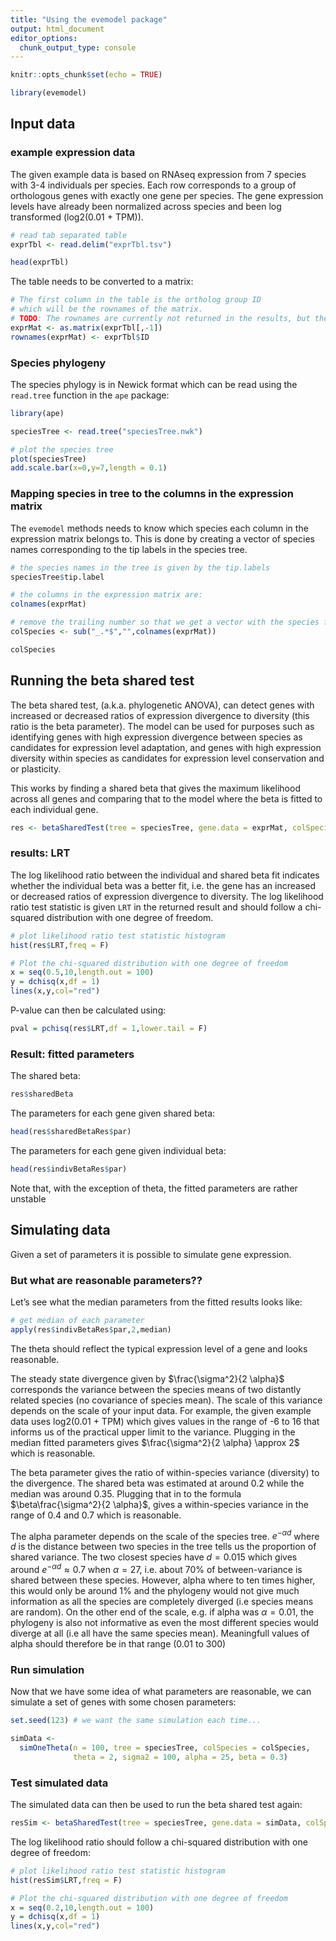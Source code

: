 ```yaml
---
title: "Using the evemodel package"
output: html_document
editor_options: 
  chunk_output_type: console
---
```


```r
knitr::opts_chunk$set(echo = TRUE)

library(evemodel)
```


## Input data

### example expression data

The given example data is based on RNAseq expression from 7 species with 3-4 individuals per species. Each row corresponds to a group of orthologous genes with exactly one gene per species. The gene expression levels have already been normalized across species and been log transformed (log2(0.01 + TPM)). 

```r
# read tab separated table
exprTbl <- read.delim("exprTbl.tsv")

head(exprTbl)
```

The table needs to be converted to a matrix:

```r
# The first column in the table is the ortholog group ID
# which will be the rownames of the matrix.
# TODO: The rownames are currently not returned in the results, but they should.
exprMat <- as.matrix(exprTbl[,-1])
rownames(exprMat) <- exprTbl$ID
```

### Species phylogeny

The species phylogy is in Newick format which can be read using the `read.tree` function in the `ape` package:

```r
library(ape)

speciesTree <- read.tree("speciesTree.nwk")

# plot the species tree
plot(speciesTree)
add.scale.bar(x=0,y=7,length = 0.1)
```

### Mapping species in tree to the columns in the expression matrix

The `evemodel` methods needs to know which species each column in the expression matrix belongs to. This is done by creating a vector of species names corresponding to the tip labels in the species tree.

```r
# the species names in the tree is given by the tip.labels
speciesTree$tip.label

# the columns in the expression matrix are:
colnames(exprMat)

# remove the trailing number so that we get a vector with the species for each column
colSpecies <- sub("_.*$","",colnames(exprMat))

colSpecies
```

## Running the beta shared test

The beta shared test, (a.k.a. phylogenetic ANOVA), can detect genes with increased or decreased ratios of expression divergence to diversity (this ratio is the beta parameter). The model can be used for purposes such as identifying genes with high expression divergence between species as candidates for expression level adaptation, and genes with high expression diversity within species as candidates for expression level conservation and or plasticity.

This works by finding a shared beta that gives the maximum likelihood across all genes and comparing that to the model where the beta is fitted to each individual gene.

```r
res <- betaSharedTest(tree = speciesTree, gene.data = exprMat, colSpecies = colSpecies)
```

### results: LRT

The log likelihood ratio between the individual and shared beta fit indicates whether the individual beta was a better fit, i.e. the gene has an increased or decreased ratios of expression divergence to diversity. The log likelihood ratio test statistic is given `LRT` in the returned result and should follow a chi-squared distribution with one degree of freedom.

```r
# plot likelihood ratio test statistic histogram
hist(res$LRT,freq = F)

# Plot the chi-squared distribution with one degree of freedom
x = seq(0.5,10,length.out = 100)
y = dchisq(x,df = 1)
lines(x,y,col="red")
```

P-value can then be calculated using:

```r
pval = pchisq(res$LRT,df = 1,lower.tail = F)
```

### Result: fitted parameters

The shared beta:

```r
res$sharedBeta
```

The parameters for each gene given shared beta:

```r
head(res$sharedBetaRes$par)
```

The parameters for each gene given individual beta:

```r
head(res$indivBetaRes$par)
```

Note that, with the exception of theta, the fitted parameters are rather unstable

## Simulating data

Given a set of parameters it is possible to simulate gene expression.

### But what are reasonable parameters??

Let's see what the median parameters from the fitted results looks like:

```r
# get median of each parameter
apply(res$indivBetaRes$par,2,median)
```

The theta should reflect the typical expression level of a gene and looks reasonable.

The steady state divergence given by $\frac{\sigma^2}{2 \alpha}$ corresponds the variance between the species means of two distantly related species (no covariance of species mean). The scale of this variance depends on the scale of your input data. For example, the given example data uses log2(0.01 + TPM) which gives values in the range of -6 to 16 that informs us of the practical upper limit to the variance. Plugging in the median fitted parameters gives 
$\frac{\sigma^2}{2 \alpha} \approx 2$
which is reasonable.

The beta parameter gives the ratio of within-species variance (diversity) to the divergence. The shared beta was estimated at around 0.2 while the median was around 0.35. Plugging that in to the formula $\beta\frac{\sigma^2}{2 \alpha}$, gives a within-species variance in the range of 0.4 and 0.7 which is reasonable.

The alpha parameter depends on the scale of the species tree. $e^{-\alpha d}$ where $d$ is the distance between two species in the tree tells us the proportion of shared variance. The two closest species have $d=0.015$ which gives around $e^{-\alpha d} \approx 0.7$ when $\alpha=27$, i.e. about 70% of between-variance is shared between these species. However, alpha where to ten times higher, this would only be around 1% and the phylogeny would not give much information as all the species are completely diverged (i.e species means are random). On the other end of the scale, e.g. if alpha was $\alpha=0.01$, the phylogeny is also not informative as even the most different species would diverge at all (i.e all have the same species mean). Meaningfull values of alpha should therefore be in that range (0.01 to 300)

### Run simulation

Now that we have some idea of what parameters are reasonable, we can simulate a set of genes with some chosen parameters:

```r
set.seed(123) # we want the same simulation each time...

simData <- 
  simOneTheta(n = 100, tree = speciesTree, colSpecies = colSpecies,
              theta = 2, sigma2 = 100, alpha = 25, beta = 0.3)
```

### Test simulated data

The simulated data can then be used to run the beta shared test again:

```r
resSim <- betaSharedTest(tree = speciesTree, gene.data = simData, colSpecies = colSpecies)
```

The log likelihood ratio should follow a chi-squared distribution with one degree of freedom: 

```r
# plot likelihood ratio test statistic histogram
hist(resSim$LRT,freq = F)

# Plot the chi-squared distribution with one degree of freedom
x = seq(0.2,10,length.out = 100)
y = dchisq(x,df = 1)
lines(x,y,col="red")
```
